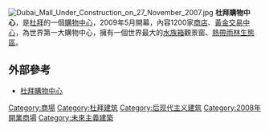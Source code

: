 [[File:Dubai_Mall_Under_Construction_on_27_November_2007.jpg|thumb]]
'''杜拜購物中心'''，是[[杜拜|杜拜]]的一個[[購物中心|購物中心]]，2009年5月開幕，內容1200家[[商店|商店]]、[[黃金|黃金]][[交易中心|交易中心]]，為世界第一大購物中心，擁有一個世界最大的[[水族箱|水族箱]]觀景窗、[[熱帶雨林生態區|熱帶雨林生態區]]。

== 外部參考 ==
{{Commons|Downtown Dubai#Dubai Mall|Dubai Mall}}
* [https://web.archive.org/web/20081220041924/http://www.cango.com.tw/dubai/h1.htm 杜拜購物中心]

[[Category:商場|Category:商場]]
[[Category:杜拜建筑|Category:杜拜建筑]]
[[Category:后现代主义建筑|Category:后现代主义建筑]]
[[Category:2008年開業商場|Category:2008年開業商場]]
[[Category:未來主義建築|Category:未來主義建築]]